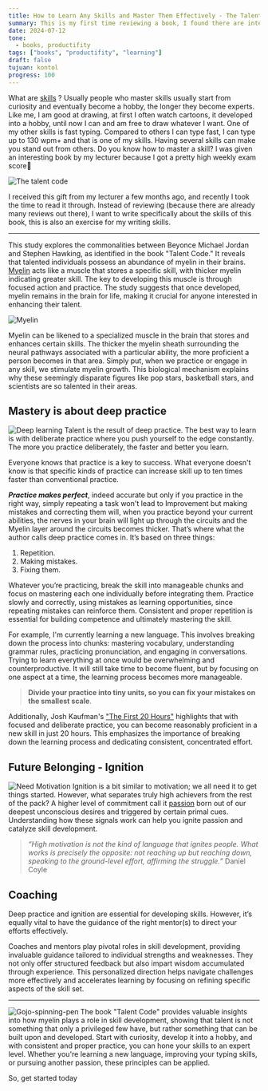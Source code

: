 ```yaml
---
title: How to Learn Any Skills and Master Them Effectively - The Talent Code
summary: This is my first time reviewing a book, I found there are interesting parts that I can learn and you can too
date: 2024-07-12
tone:
  - books, productifity
tags: ["books", "productifity", "learning"]
draft: false
tujuan: kontol
progress: 100
---
```


What are [skills](https://www.ag5.com/what-are-skills/) ? Usually people who master skills usually start from curiosity and eventually become a hobby, the longer they become experts. Like me, I am good at drawing, at first I often watch cartoons, it developed into a hobby, until now I can and am free to draw whatever I want. One of my other skills is fast typing. Compared to others I can type fast, I can type up to 130 wpm+ and that is one of my skills. Having several skills can make you stand out from others. Do you know how to master a skill? I was given an interesting book by my lecturer because I got a pretty high weekly exam score🗿

![The talent code](assets/talent-code.jpg)

I received this gift from my lecturer a few months ago, and recently I took the time to read it through. Instead of reviewing (because there are already many reviews out there), I want to write specifically about the skills of this book, this is also an exercise for my writing skills.

---

This study explores the commonalities between Beyonce Michael Jordan and Stephen Hawking, as identified in the book "Talent Code." It reveals that talented individuals possess an abundance of myelin in their brains. [Myelin](https://www.ucl.ac.uk/news/2014/oct/myelin-vital-learning-new-practical-skills) acts like a muscle that stores a specific skill, with thicker myelin indicating greater skill. The key to developing this muscle is through focused action and practice. The study suggests that once developed, myelin remains in the brain for life, making it crucial for anyone interested in enhancing their talent.

![Myelin](assets/myelin.png)

Myelin can be likened to a specialized muscle in the brain that stores and enhances certain skills. The thicker the myelin sheath surrounding the neural pathways associated with a particular ability, the more proficient a person becomes in that area. Simply put, when we practice or engage in any skill, we stimulate myelin growth. This biological mechanism explains why these seemingly disparate figures like pop stars, basketball stars, and scientists are so talented in their areas.
## Mastery is about deep practice
![Deep learning](https://media1.giphy.com/media/v1.Y2lkPTc5MGI3NjExemUzMmVlZHNrOTkyOXM1NXozMm00d3JpY3Znd2E3dmo5aG9tOWpteiZlcD12MV9pbnRlcm5hbF9naWZfYnlfaWQmY3Q9Zw/fhAwk4DnqNgw8/200.webp)
Talent is the result of deep practice. The best way to learn is with deliberate practice where you push yourself to the edge constantly. The more you practice deliberately, the faster and better you learn.

Everyone knows that practice is a key to success. What everyone doesn't know is that specific kinds of practice can increase skill up to ten times faster than conventional practice.

***Practice makes perfect***, indeed accurate but only if you practice in the right way, simply repeating a task won't lead to Improvement but making mistakes and correcting them will, when you practice beyond your current abilities, the nerves in your brain will light up through the circuits and the Myelin layer around the circuits becomes thicker. That’s where what the author calls deep practice comes in. It’s based on three things:

1. Repetition.
2. Making mistakes.
3. Fixing them.

Whatever you’re practicing, break the skill into manageable chunks and focus on mastering each one individually before integrating them. Practice slowly and correctly, using mistakes as learning opportunities, since repeating mistakes can reinforce them. Consistent and proper repetition is essential for building competence and ultimately mastering the skill.

For example, I'm currently learning a new language. This involves breaking down the process into chunks: mastering vocabulary, understanding grammar rules, practicing pronunciation, and engaging in conversations. Trying to learn everything at once would be overwhelming and counterproductive. It will still take time to become fluent, but by focusing on one aspect at a time, the learning process becomes more manageable. 

>**Divide your practice into tiny units, so you can fix your mistakes on the smallest scale**.

Additionally, Josh Kaufman's ["The First 20 Hours"](https://wanderingaimfully.com/146-2/#:~:text=1.,a%20song%20in%2020%20hours.) highlights that with focused and deliberate practice, you can become reasonably proficient in a new skill in just 20 hours. This emphasizes the importance of breaking down the learning process and dedicating consistent, concentrated effort.
## Future Belonging - Ignition 
![Need Motivation](https://www.spotsaas.com/blog/wp-content/uploads/2024/02/download-12.jpeg)
Ignition is a bit similar to motivation; we all need it to get things started. However, what separates truly high achievers from the rest of the pack? A higher level of commitment call it [passion](https://medium.com/@sargam0122/what-is-passion-f731df8e0cb) born out of our deepest unconscious desires and triggered by certain primal cues. Understanding how these signals work can help you ignite passion and catalyze skill development.

> _“High motivation is not the kind of language that ignites people. What works is precisely the opposite: not reaching up but reaching down, speaking to the ground-level effort, affirming the struggle.”_ Daniel Coyle
## Coaching 
Deep practice and ignition are essential for developing skills. However, it’s equally vital to have the guidance of the right mentor(s) to direct your efforts effectively.

Coaches and mentors play pivotal roles in skill development, providing invaluable guidance tailored to individual strengths and weaknesses. They not only offer structured feedback but also impart wisdom accumulated through experience. This personalized direction helps navigate challenges more effectively and accelerates learning by focusing on refining specific aspects of the skill set.

---
![Gojo-spinning-pen](assets/gojo-spinning.gif)
The book "Talent Code" provides valuable insights into how myelin plays a role in skill development, showing that talent is not something that only a privileged few have, but rather something that can be built upon and developed. Start with curiosity, develop it into a hobby, and with consistent and proper practice, you can hone your skills to an expert level. Whether you're learning a new language, improving your typing skills, or pursuing another passion, these principles can be applied.

So, get started today